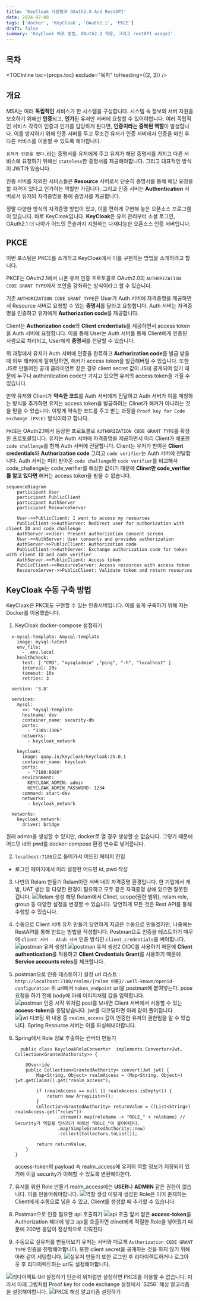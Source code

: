 ```yaml
---
title: 'KeyCloak 사용법과 OAuth2.0 And RestAPI'
date: 2024-07-08
tags: ['docker', 'KeyCloak', 'OAuth2.1', 'PKCE']
draft: false
summary: 'KeyCloak 배포 방법, OAuth2.1 적용, 그리고 restAPI usage1'
---
```


## 목차

<TOCInline toc={props.toc} exclude="목차" toHeading={(2, 3)} />

## 개요

MSA는 여러 **독립적인** 서비스가 한 시스템을 구성합니다. 시스템 속 정보와 서버 자원을 보호하기 위해선 **인증**되고, **인가**된 유저만 서버에 요청할 수 있어야합니다.
여러 독립적인 서비스 각각이 인증과 인가를 담당하게 된다면, **인증이라는 중복된 역할**이 발생합니다.
이를 방지하기 위해 인증 서버를 두고 무조건 유저가 인증 서버에서 인증을 마친 후 다른 서비스를 이용할 수 있도록 해야합니다.

`유저가 인증을 했다.`라는 증명서를 유저에게 주고 유저가 해당 증명서를 가지고 다른 서비스에 요청하기 위해선 `stateless`한 증명서를 제공해야합니다.
그리고 대표적인 방식이 JWT가 있습니다.

인증 서버를 제외한 서비스들은 **Resource** 서버로서 단순히 증명서를 통해 해당 요청을 할 자격이 있다고 인가하는 역할만 가집니다.
그리고 인증 서버는 **Authentication** 서버로서 유저의 자격증명을 통해 증명서를 제공합니다.

정말 다양한 방식의 자격증명 방법이 있고, 이를 편하게 구현해 놓은 오픈소스 프로그램이 있습니다.
바로 KeyCloak입니다.
**KeyCloak**은 유저 관리부터 소셜 로그인, OAuth2.1 더 나아가 어드민 콘솔까지 지원하는 다재다능한 오픈소스 인증 서버입니다.

## PKCE

이번 포스팅은 PKCE를 소개하고 KeyCloak에서 이를 구현하는 방법을 소개하려고 합니다.

PKCE는 OAuth2.1에서 나온 유저 인증 프로토콜로 OAuth2.0의 `AUTHORIZATION CODE GRANT TYPE`에서 보안을 강화하는 방식이라고 할 수 있습니다.

기존 `AUTHORIZATION CODE GRANT TYPE`은 User가 Auth 서버에 자격증명을 제공하면서 Resource 서버로 요청할 수 있는 **증명서**를 달라고 요청합니다.
Auth 서버는 자격증명을 인증하고 유저에게 **Authorization code**를 제공합니다.

Client는 **Authorization code**와 **Client credentials**를 제공하면서 access token을 Auth 서버에 요청합니다.
이를 통해 User는 Auth 서버를 통해 Client에게 인증된 사람으로 처리되고, User에게 **증명서**를 전달할 수 있습니다.

위 과정에서 유저가 Auth 서버에 인증을 완료하고 **Authorization code**를 발급 받을 때 외부 해커에게 탈취당하면, 해커가 access token을 발급해버릴 수 있습니다.
또한 JS로 만들어진 공개 클라이언트 같은 경우 client secret 값이 JS에 공개되어 있기 때문에 누구나 authentication code만 가지고 있으면 유저의 access token을 가질 수 있습니다.

만약 유저와 Client가 **약속한 코드**를 Auth 서버에게 전달하고 Auth 서버가 이를 매칭하는 방식을 추가하면 유저는 access token을 발급하려는 Clinet가 해커가 아니라는 것을 믿을 수 있습니다.
이렇게 약속한 코드를 주고 받는 과정을 `Proof key for Code exchange (PKCE)` 방식이라고 합니다.

`PKCE`는 OAuth2.1에서 등장한 프로토콜로 `AUTHORIZATION CODE GRANT TYPE`를 확장한 프로토콜입니다.
유저는 Auth 서버에 자격증명을 제공하면서 미리 Client가 배포한 `code challenge`를 함께 Auth 서버에 전달합니다.
Client는 유저가 받아온 **Client credentials**와 **Authorization code** 그리고 `code verifier`는 Auth 서버에 전달합니다. 
Auth 서버는 미리 받아온 `code challenge`와 `code verifier`를 비교해서 code_challenge는 code_verifier를 해싱한 값이기 때문에 **Clinet만 code_verifier를 알고 있다면** 해커는 access token을 받을 수 없습니다.




```mermaid
sequenceDiagram
    participant User
    participant PublicClient
    participant AuthServer
    participant ResourceServer

    User->>PublicClient: I want to access my resources
    PublicClient->>AuthServer: Redirect user for authorization with client ID and code_challenge
    AuthServer->>User: Present authorization consent screen
    User->>AuthServer: User consents and provides authorization
    AuthServer->>PublicClient: Authorization code
    PublicClient->>AuthServer: Exchange authorization code for token with client ID and code_verifier
    AuthServer->>PublicClient: Access token
    PublicClient->>ResourceServer: Access resources with access token
    ResourceServer->>PublicClient: Validate token and return resources
```

## KeyCloak 수동 구축 방법

KeyCloak은 PKCE도 구현할 수 있는 인증서버입니다. 이를 쉽게 구축하기 위해 저는 Docker를 이용했습니다.

1. KeyCloak docker-compose 설정하기
  ```
    x-mysql-template: &mysql-template
      image: mysql:latest
      env_file:
        - .env.local
      healthcheck:
        test: [ "CMD", "mysqladmin" ,"ping", "-h", "localhost" ]
        interval: 20s
        timeout: 10s
        retries: 3

    version: '3.8'

    services:
      mysql:
        <<: *mysql-template
        hostname: dev
        container_name: security-db
        ports:
          - "3305:3306"
        networks:
          - keycloak_network

      keycloak:
        image: quay.io/keycloak/keycloak:25.0.1
        container_name: keycloak
        ports:
          - "7180:8080"
        environment:
          KEYCLOAK_ADMIN: admin
          KEYCLOAK_ADMIN_PASSWORD: 1234
        command: start-dev
        networks:
          - keycloak_network

    networks:
      keycloak_network:
        driver: bridge
  ```

  원래 admin을 생성할 수 있지만, docker로 열 경우 생성할 순 없습니다. 그렇기 때문에 어드민 id와 pwd를 docker-compose 환경 변수로 넣어줍니다.

2. `localhost:7180`으로 들어가서 어드민 페이지 진입
  - 로그인 페이지에서 미리 설정한 어드민 id, pwd 작성
3. 나만의 Relam 만들기
    Relam이란 서버 내의 자격증명 환경입니다. 한 기업에서 개발, UAT 생산 등 다양한 환경이 필요하고 모두 같은 자격증명 상에 있으면 잘못된 겁니다.
    <img src="/static/images/security/keycloak-relam-create.png" alt="Relam 생성" />
    해당 Relam에서 Clinet, scope(권한 범위), relam role, group 등 다양한 설정을 변경할 수 있습니다.
    당연하게 모든 것은 Rest API를 통해 수행할 수 있습니다.

4. 수동으로 Client 서버 유저 만들기
    당연하게 지금은 수동으로 만들겠지만, 나중에는 RestAPI를 통해 만드는 방법을 작성합니다.
    Postman으로 인증을 테스트하기 때무에 `client 서버 - Atuh 서버` 인증 방식인 `client_credentials`를 써야합니다.
     <img src="/static/images/security/keycloak-create-clinet1.png" alt="postman 유저 생성1" />
     <img src="/static/images/security/keycloak-create-clinet2.png" alt="postman 유저 생성2" />
    OIDC를 사용하기 때문에 **Client authentication**를 적용하고 **Client Credentials Grant**를 사용하기 때문에 **Service accounts roles**를 체크합니다.

5. postman으로 인증 테스트하기
    설정 url 리스트 : `http://localhost:7180/realms/{relam 이름}/.well-known/openid-configuration`
    위 url에서 `token_endpoint` url을 postman에 붙여넣는다.
    pose 요청을 하기 전에 body에 아래 이미지처럼 값을 입력합니다.
    <img src="/static/images/security/keycloak-client-credential-req.png" alt="postman 인증 시작" />
    위처럼 post를 보내면 Client 서버에서 사용할 수 있는 **access-token**을 응답받습니다. jwt를 디코딩하면 아래 같이 풀어집니다.
    <img src="/static/images/security/keycloak-client-access-token-jwt.png" alt="jwt 디코딩" />
    위 내용 중 `realms_access` 값이 인증한 유저의 권한임을 알 수 있습니다. Spring Resource 서버는 이를 파싱해내야합니다.

6. Spring에서 Role 정보 추출하는 컨버터 만들기
    ```java:KeycloakRoleConverter
      public class KeycloakRoleConverter  implements Converter<Jwt, Collection<GrantedAuthority>> {

        @Override
        public Collection<GrantedAuthority> convert(Jwt jwt) {
            Map<String, Object> realmAccess = (Map<String, Object>) jwt.getClaims().get("realm_access");

            if (realmAccess == null || realmAccess.isEmpty()) {
                return new ArrayList<>();
            }
            Collection<GrantedAuthority> returnValue = ((List<String>) realmAccess.get("roles"))
                    .stream().map(roleName -> "ROLE_" + roleName) // Security가 역할을 인식하기 위해선 "ROLE_"이 붙어야한다.
                    .map(SimpleGrantedAuthority::new)
                    .collect(Collectors.toList());

            return returnValue;
        }
    }
    ```
    access-token의 payload 속 realm_access에 유저의 역할 정보가 저장되어 있기에 이걸 security가 이해할 수 있도록 변환해야한다.

7. 유저를 위한 Role 만들기
  realm_access에는 **USER**나 **ADMIIN** 같은 권한이 없습니다. 이를 만들어줘야합니다.
   <img src="/static/images/security/keycloak-create-client-role.png" alt="역할 생성" />
  이렇게 생성한 Role은 이미 존재하는 Client에게 수동으로 넣을 수 있고, Client를 생성할 때 추가할 수 있습니다.

8. Postman으로 인증 필요한 api 호출하기
   <img src="/static/images/security/keycloak-able-invoke.png" alt="api 호출" />
  앞서 얻은 **access-token**을 Authorization 헤더에 넣고 api를 호출하면 clinet에게 적절한 Role을 넣어줬기 때문에 200번 응답이 정상적으로 이뤄진다.

9. 수동으로 실유저를 만들어보기
  유저는 서버와 다르게 `Authorization CODE GRANT TYPE` 인증을 진행해야합니다. 또한 client secret을 공개하는 것을 하지 않기 위해 아래 같이 세팅합니다.
   <img src="/static/images/security/keycloak-real-public -client-create.png" alt="실유저 만들기" />
  또한 로그인 후 리다이렉트하거나 로그아웃 후 리다이렉트하는 url도 설정해야합니다.
  <img src="/static/images/security/keycloak-redirect-url-setting.png" alt="리다이렉트 Url 설정하기" />
  단순히 위처럼만 설정하면 PKCE를 이용할 수 없습니다. 따라서 아래 그림처럼 Proof key for code exchange 설정에서 `S256` 해싱 알고리즘을 설정해야합니다.
  <img src="/static/images/security/keycloak-pkce-hashing.png" alt="PKCE 해싱 알고리즘 설정하기" />